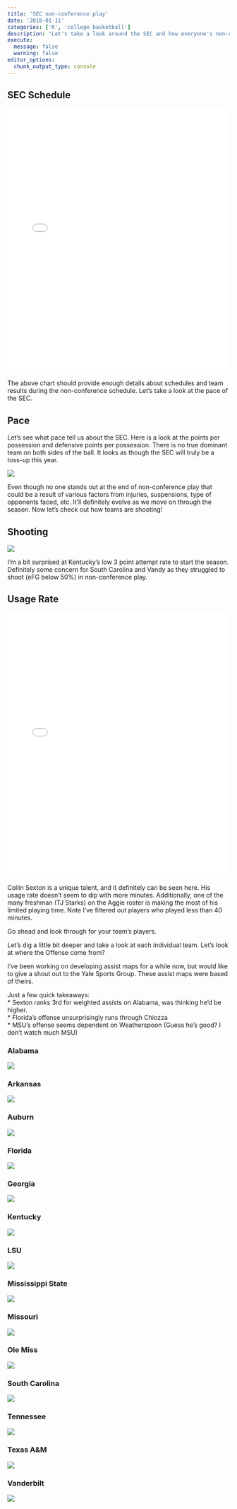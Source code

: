 ```yaml
---
title: 'SEC non-conference play'
date: '2018-01-11'
categories: ['R', 'college basketball']
description: "Let's take a look around the SEC and how everyone's non-conference schedule played out"
execute: 
  message: false
  warning: false
editor_options: 
  chunk_output_type: console
---
```




## SEC Schedule


<iframe class="huge" src="highchart.html"
    style="max-width = 100%"
    sandbox="allow-same-origin allow-scripts"
    width="100%"
    height="600"
    scrolling="no"
    seamless="seamless"
    frameborder="0">
</iframe>

The above chart should provide enough details about schedules and team results during the non-conference schedule. Let's take a look at the pace of the SEC.

## Pace


Let's see what pace tell us about the SEC. Here is a look at the points per possession and defensive points per possession. There is no true dominant team on both sides of the ball. It looks as though the SEC will truly be a toss-up this year.

![](unnamed-chunk-2-1.png)

Even though no one stands out at the end of non-conference play that could be a result of various factors from injuries, suspensions, type of opponents faced, etc. It'll definitely evolve as we move on through the season. Now let's check out how teams are shooting!

## Shooting


![](unnamed-chunk-3-1.png)

I'm a bit surprised at Kentucky's low 3 point attempt rate to start the season. Definitely some concern for South Carolina and Vandy as they struggled to shoot (eFG below 50%) in non-conference play.

## Usage Rate

<iframe class="huge" src="usg_player.html"
    style="max-width = 100%"
    sandbox="allow-same-origin allow-scripts"
    width="100%"
    height="600"
    scrolling="no"
    seamless="seamless"
    frameborder="0">
</iframe>

Collin Sexton is a unique talent, and it definitely can be seen here. His usage rate doesn't seem to dip with more minutes. Additionally, one of the many freshman (TJ Starks) on the Aggie roster is making the most of his limited playing time. Note I've filtered out players who played less than 40 minutes.

Go ahead and look through for your team's players.

Let's dig a little bit deeper and take a look at each individual team. Let's look at where the Offense come from?

I've been working on developing assist maps for a while now, but would like to give a shout out to the Yale Sports Group. These assist maps were based of theirs.

Just a few quick takeaways:  
      \* Sexton ranks 3rd for weighted assists on Alabama, was thinking he'd be higher.  
      \* Florida's offense unsurprisingly runs through Chiozza  
      \* MSU's offense seems dependent on Weatherspoon (Guess he's good? I don't watch much MSU)  

### Alabama

![](unnamed-chunk-5-1.png)

### Arkansas

![](unnamed-chunk-6-1.png)

### Auburn

![](unnamed-chunk-7-1.png)

### Florida

![](unnamed-chunk-8-1.png)

### Georgia

![](unnamed-chunk-9-1.png)

### Kentucky

![](unnamed-chunk-10-1.png)

### LSU

![](unnamed-chunk-11-1.png)

### Mississippi State

![](unnamed-chunk-12-1.png)

### Missouri

![](unnamed-chunk-13-1.png)

### Ole Miss

![](unnamed-chunk-14-1.png)

### South Carolina

![](unnamed-chunk-15-1.png)

### Tennessee

![](unnamed-chunk-16-1.png)

### Texas A&M

![](unnamed-chunk-17-1.png)

### Vanderbilt


![](unnamed-chunk-18-1.png)
